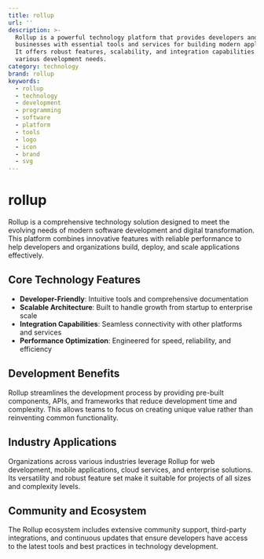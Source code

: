 ```yaml
---
title: rollup
url: ''
description: >-
  Rollup is a powerful technology platform that provides developers and
  businesses with essential tools and services for building modern applications.
  It offers robust features, scalability, and integration capabilities for
  various development needs.
category: technology
brand: rollup
keywords:
  - rollup
  - technology
  - development
  - programming
  - software
  - platform
  - tools
  - logo
  - icon
  - brand
  - svg
---
```


# rollup

Rollup is a comprehensive technology solution designed to meet the evolving needs of modern software development and digital transformation. This platform combines innovative features with reliable performance to help developers and organizations build, deploy, and scale applications effectively.

## Core Technology Features

- **Developer-Friendly**: Intuitive tools and comprehensive documentation
- **Scalable Architecture**: Built to handle growth from startup to enterprise scale
- **Integration Capabilities**: Seamless connectivity with other platforms and services
- **Performance Optimization**: Engineered for speed, reliability, and efficiency

## Development Benefits

Rollup streamlines the development process by providing pre-built components, APIs, and frameworks that reduce development time and complexity. This allows teams to focus on creating unique value rather than reinventing common functionality.

## Industry Applications

Organizations across various industries leverage Rollup for web development, mobile applications, cloud services, and enterprise solutions. Its versatility and robust feature set make it suitable for projects of all sizes and complexity levels.

## Community and Ecosystem

The Rollup ecosystem includes extensive community support, third-party integrations, and continuous updates that ensure developers have access to the latest tools and best practices in technology development.
